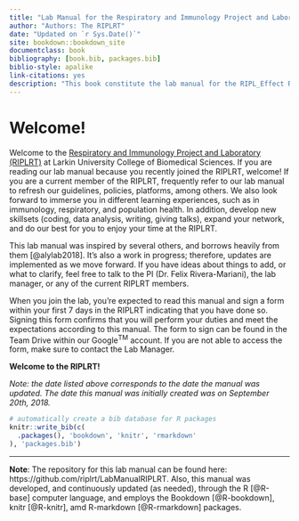 ```yaml
--- 
title: "Lab Manual for the Respiratory and Immunology Project and Laboratory Research Team (RIPLRT)"
author: "Authors: The RIPLRT"
date: "Updated on `r Sys.Date()`"
site: bookdown::bookdown_site
documentclass: book
bibliography: [book.bib, packages.bib]
biblio-style: apalike
link-citations: yes
description: "This book constitute the lab manual for the RIPL_Effect Research Team (RIPLRT). The output format for this example is bookdown::gitbook."
---
```


# Welcome! {-}
Welcome to the [Respiratory and Immunology Project and Laboratory (RIPLRT)](https://www.riplrt.com) at Larkin University College of Biomedical Sciences. If you are reading our lab manual because you recently joined the RIPLRT, welcome! If you are a current member of the RIPLRT, frequently refer to our lab manual to refresh our guidelines, policies, platforms, among others. We also look forward to immerse you in different learning experiences, such as in immunology, respiratory, and population health. In addition, develop new skillsets (coding, data analysis, writing, giving talks), expand your network, and do our best for you to enjoy your time at the RIPLRT.
 
This lab manual was inspired by several others, and borrows heavily from them [@alylab2018]. It’s also a work in progress; therefore, updates are implemented as we move forward. If you have ideas about things to add, or what to clarify, feel free to talk to the PI (Dr. Felix Rivera-Mariani), the lab manager, or any of the current RIPLRT members.
 
When you join the lab, you're expected to read this manual and sign a form within your first 7 days in the RIPLRT indicating that you have done so. Signing this form confirms that you will perform your duties and meet the expectations according to this manual. The form to sign can be found in the Team Drive within our Google^TM^ account. If you are not able to access the form, make sure to contact the Lab Manager. 

**Welcome to the RIPLRT!**

*Note: the date listed above corresponds to the date the manual was updated. The date this manual was initially created was on September 20th, 2018.*

```r
# automatically create a bib database for R packages
knitr::write_bib(c(
  .packages(), 'bookdown', 'knitr', 'rmarkdown'
), 'packages.bib')
```

---

**Note**: The repository for this lab manual can be found here: https://github.com/riplrt/LabManualRIPLRT. Also, this manual was developed, and continuously updated (as needed), through the R [@R-base] computer language, and employs the Bookdown [@R-bookdown], knitr [@R-knitr], amd R-markdown [@R-rmarkdown] packages. 
